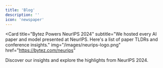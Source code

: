 ```yaml
---
title: 'Blog'
description: ''
icon: 'newspaper'
---
```


<Card 
  title="Bytez Powers NeurIPS 2024" 
  subtitle="We hosted every AI paper and model presented at NeurIPS. Here's a list of paper TLDRs and conference insights." 
  img="/images/neurips-logo.png" 
  href="https://bytez.com/neurips"
>
  Discover our insights and explore the highlights from NeurIPS 2024.
</Card>
